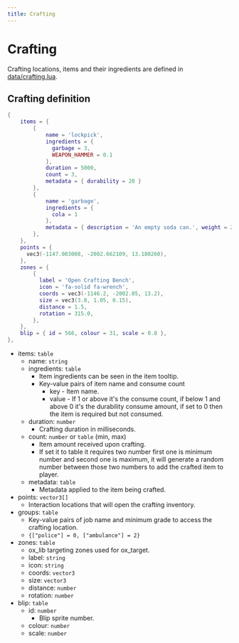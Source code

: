 ```yaml
---
title: Crafting
---
```


# Crafting

Crafting locations, items and their ingredients are defined in [data/crafting.lua](https://github.com/overextended/ox_inventory/blob/main/data/crafting.lua).

## Crafting definition

```lua copy filename="data/crafting.lua"
{
    items = {
        {
            name = 'lockpick',
            ingredients = {
              garbage = 3,
              WEAPON_HAMMER = 0.1
            },
            duration = 5000,
            count = 3,
            metadata = { durability = 20 }
        },
        {
            name = 'garbage',
            ingredients = {
              cola = 1
            },
            metadata = { description = 'An empty soda can.', weight = 20, image = 'trash_can' }
        },
    },
    points = {
      vec3(-1147.083008, -2002.662109, 13.180260),
    },
    zones = {
        {
          label = 'Open Crafting Bench',
          icon = 'fa-solid fa-wrench',
          coords = vec3(-1146.2, -2002.05, 13.2),
          size = vec3(3.8, 1.05, 0.15),
          distance = 1.5,
          rotation = 315.0,
        },
    },
    blip = { id = 566, colour = 31, scale = 0.8 },
},
```

- items: `table`
  - name: `string`
  - ingredients: `table`
    - Item ingredients can be seen in the item tooltip.
    - Key-value pairs of item name and consume count
      - key - Item name.
      - value - If 1 or above it's the consume count, if below 1 and above 0 it's the durability consume amount, if
        set to 0 then the item is required but not consumed.
  - duration: `number`
    - Crafting duration in milliseconds.
  - count: `number` or `table` (min, max)
    - Item amount received upon crafting.
    - If set it to table it requires two number first one is minimum number and second one is maximum, it will generate a random number between those two numbers to add the crafted item to player.
  - metadata: `table`
    - Metadata applied to the item being crafted.
- points: `vector3[]`
  - Interaction locations that will open the crafting inventory.
- groups: `table`
  - Key-value pairs of job name and minimum grade to access the crafting location.
  - `{["police"] = 0, ["ambulance"] = 2}`
- zones: `table`
  - ox_lib targeting zones used for ox_target.
  - label: `string`
  - icon: `string`
  - coords: `vector3`
  - size: `vector3`
  - distance: `number`
  - rotation: `number`
- blip: `table`
  - id: `number`
    - Blip sprite number.
  - colour: `number`
  - scale: `number`
